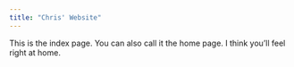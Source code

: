 ```yaml
---
title: "Chris' Website"
---
```


This is the index page. You can also call it the home page. I think you'll feel right at home. 